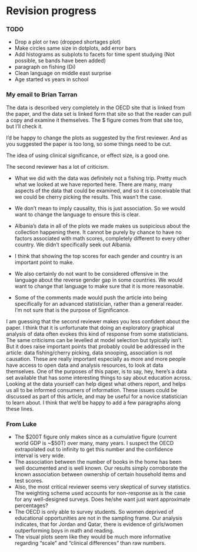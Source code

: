 # Revision progress

### TODO

- Drop a plot or two (dropped shortages plot)
- Make circles same size in dotplots, add error bars
- Add histograms as subplots to facets for time spent studying (Not possible, se bands have been added)
- paragraph on fishing (Di)
- Clean language on middle east surprise
- Age started vs years in school

### My email to Brian Tarran

The data is described very completely in the OECD site that is linked from the paper, and the data set is linked form that site so that the reader can pull a copy and examine it themselves. The $ figure comes from that site too, but I'll check it. 

I'd be happy to change the plots as suggested by the first reviewer. And as you suggested the paper is too long, so some things need to be cut.

The idea of using clinical significance, or effect size, is a good one.

The second reviewer has a lot of criticism.

- What we did with the data was definitely not a fishing trip. Pretty much what we looked at we have reported here. There are many, many aspects of the data that could be examined, and so it is conceivable that we could be cherry picking the results. This wasn't the case. 

- We don't mean to imply causality, this is just association. So we would want to change the language to ensure this is clear.

- Albania's data in all of the plots we made makes us suspicious about the collection happening there. It cannot be purely by chance to have no factors associated with math scores, completely different to every other country. We didn't specifically seek out Albania.

- I think that showing the top scores for each gender and country is an important point to make. 

- We also certainly do not want to be considered offensive in the language about the reverse gender gap in some countries. We would want to change that language to make sure that it is more reasonable. 

- Some of the comments made would push the article into being specifically for an advanced statistician, rather than a general reader. I'm not sure that is the purpose of Significance.

I am guessing that the second reviewer makes you less confident about the paper. I think that it is unfortunate that doing an exploratory graphical analysis of data often evokes this kind of response from some statisticians. The same criticisms can be levelled at model selection but typically isn't. But it does raise important points that probably could be addressed in the article: data fishing/cherry picking, data snooping, association is not causation. These are really important especially as more and more people have access to open data and analysis resources, to look at data themselves. One of the purposes of this paper, is to say, hey, here's a data set available that has some interesting things to say about education across. Looking at the data yourself can help digest what others report, and helps us all to be informed consumers of information.  These issues could be discussed as part of this article, and may be useful for a novice statistician to learn about. I think that we'd be happy to add a few paragraphs along these lines.

### From Luke

- The $200T figure only makes since as a cumulative figure (current world GDP is ~$50T) over many, many years. I suspect the OECD extrapolated out to infinity to get this number and the confidence interval is very wide.
- The association between the number of books in the home has been well documented and is well known. Our results simply corroborate the known association between ownership of certain household items and test scores.
- Also, the most critical reviewer seems very skeptical of survey statistics. The weighting scheme used accounts for non-response as is the case for any well-designed surveys. Does he/she want just want approximate percentages?
- The OECD is only able to survey students. So women deprived of educational opportunities are not in the sampling frame. Our analysis indicates, that for Jordan and Qatar, there is evidence of girls/women outperforming boys in math and reading.
- The visual plots seem like they would be much more informative regarding "scale" and "clinical differences" than raw numbers.
